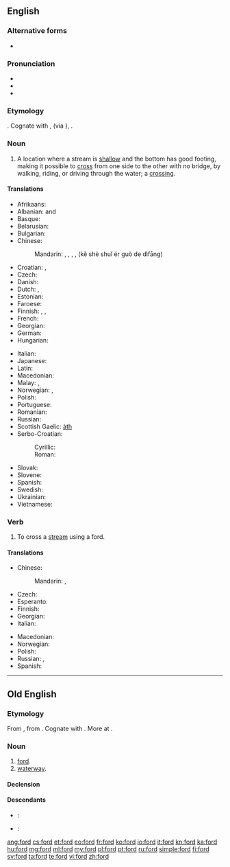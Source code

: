 {{also|Ford|FORD|-ford|förd}}
==English==
{{wikipedia|dab=ford (disambiguation)|ford}}

===Alternative forms===
* {{l|en|foorth}} {{qualifier|obsolete, ''{{defdate|14th century}}''}}

===Pronunciation===
* {{IPA|/foʊɹd/|/fɔːɹd/}}
* {{audio|en-us-ford.ogg|Audio (US)}}
* {{rhymes|ɔː(r)d}}

===Etymology===
{{etyl|ang}} {{term|ford#Old English|ford}}. Cognate with {{en}} {{term|firth|lang=en}}, {{term|fjord|lang=en}} (via {{non}}), {{de}} {{term|Furt|lang=de}}.

===Noun===
{{en-noun}}

# A location where a stream is [[shallow]] and the bottom has good footing, making it possible to [[cross]] from one side to the other with no bridge, by walking, riding, or driving through the water; a [[crossing]].

====Translations====
{{trans-top|crossing}}
* Afrikaans: {{t-|af|drif}}
* Albanian: {{t+|sq|va}} {{f}} and {{m}}
* Basque: {{t-|eu|ibi}}
* Belarusian: {{t-|be|брод|m|tr=brod|sc=Cyrl}}
* Bulgarian: {{t-|bg|брод|m|tr=brod|sc=Cyrl}}
* Chinese:
*: Mandarin: {{t|zh|淺灘|sc=Hani}}, {{t|zh|浅滩|tr=qiǎntān|sc=Hani}}, {{t|zh|津|tr=jīn|sc=Hani}}, {{l|zh|可|sc=Hant}}{{l|zh|可|涉|sc=Hant}}{{l|zh|可|水|sc=Hant}}{{l|zh|可|而|sc=Hant}}{{l|zh|可|過|sc=Hant}}{{l|zh|可|的|sc=Hant}}{{l|zh|可|地方|sc=Hant}}, {{l|zh|可|可|sc=Hans}}{{l|zh|可|涉|sc=Hans}}{{l|zh|可|水|sc=Hans}}{{l|zh|可|而|sc=Hans}}{{l|zh|可|过|sc=Hans}}{{l|zh|可|的|sc=Hans}}{{l|zh|可|地方|sc=Hani}} (kě shè shuǐ ér guò de dìfāng)
* Croatian: {{t+|hr|gaz|m}}, {{t+|hr|brod|m}}
* Czech: {{t+|cs|brod|m}}
* Danish: {{t-|da|vadested|n}}
* Dutch: {{t+|nl|voorde|c}}, {{t-|nl|doorwaardbare plaats|c}}
* Estonian: {{t+|et|koolmekoht}}
* Faroese: {{t-|fo|vað|n}}
* Finnish: {{t+|fi|kahlaamo}}, {{t-|fi|kahlauspaikka}}, {{t-|fi|kahluupaikka}}
* French: {{t+|fr|gué|m}}
* Georgian: {{t-|ka|ფონი|tr=poni|sc=Geor}}
* German: {{t+|de|Furt|f}}
* Hungarian: {{t+|hu|gázló}}
{{trans-mid}}
* Italian: {{t+|it|guado|m}}
* Japanese: {{t-|ja|浅瀬|tr=あさせ, asase|sc=Jpan}}
* Latin: {{t-|la|vadum|n}}
* Macedonian: {{t-|mk|брод|m|tr=brod}}
* Malay: {{t-|ms|tohor}}, {{t-|ms|tohor sungai}}
* Norwegian: {{t-|no|vadeplass|m}}, {{t-|no|vadested|n}}
* Polish: {{t+|pl|bród|m}}
* Portuguese: {{t+|pt|vau}}
* Romanian: {{t+|ro|vad}} {{n}}
* Russian: {{t+|ru|брод|tr=brod|m}}
* Scottish Gaelic: [[àth]] {{m}}
* Serbo-Croatian:
*: Cyrillic: {{t-|sh|брод|m}}
*: Roman: {{t+|sh|brod|m}}
* Slovak: {{t-|sk|brod|m}}
* Slovene: {{t-|sl|brod|m}}
* Spanish: {{t-|es|vado|m}}
* Swedish: {{t-|sv|vadställe|n}}
* Ukrainian: {{t+|uk|брід|m|tr=brid|xs=Ukrainian}}
* Vietnamese: {{t-|vi|chỗ cạn}}
{{trans-bottom}}

===Verb===
{{en-verb}}

# To cross a [[stream]] using a ford.

====Translations====
{{trans-top|to cross a stream}}
* Chinese:
*: Mandarin: {{t|zh|涉過|sc=Hani}}, {{t|zh|涉过|tr=shèguò|sc=Hani}}
* Czech: {{t-|cs|přebrodit}}
* Esperanto: {{t-|eo|travadi|xs=Esperanto}}
* Finnish: {{t-|fi|kahlata}}
* Georgian: {{t-|ka|ფონზე გასვლა|sc=Geor|xs=Georgian}}
* Italian: {{t+|it|guadare}}
{{trans-mid}}
* Macedonian: {{t-|mk|броди|tr=bródi}}
* Norwegian: {{t-|no|vade}}
* Polish: {{t+|pl|przeprawić}}
* Russian: {{t-|ru|переходить вброд|tr=perexodít' vbrod|sc=Cyrl}} {{impf}}, {{t-|ru|перейти вброд|tr=pereijtí vbrod|sc=Cyrl}} {{pf.}}
* Spanish: {{t-|es|vadear}}
{{trans-bottom}}

----

==Old English==

===Etymology===
From {{proto|Germanic|furduz|crossing, ford|lang=ang}}, from {{proto|Indo-European|per-|to ferry, put across|lang=ang}}. Cognate with {{etyl|osx|-}} {{term|ford||ford|lang=osx}}. More at {{l|en|fare}}.

===Noun===
{{ang-noun|g=m}}

# [[#English|ford]].
# [[waterway]].

====Declension====
{{ang-decl-noun-u-m|ford}}

====Descendants====
* {{etyl|enm|-}}: {{l|enm|ford}}
* {{etyl|en|-}}: {{l|en|ford}}

[[ang:ford]]
[[cs:ford]]
[[et:ford]]
[[eo:ford]]
[[fr:ford]]
[[ko:ford]]
[[io:ford]]
[[it:ford]]
[[kn:ford]]
[[ka:ford]]
[[hu:ford]]
[[mg:ford]]
[[ml:ford]]
[[my:ford]]
[[pl:ford]]
[[pt:ford]]
[[ru:ford]]
[[simple:ford]]
[[fi:ford]]
[[sv:ford]]
[[ta:ford]]
[[te:ford]]
[[vi:ford]]
[[zh:ford]]